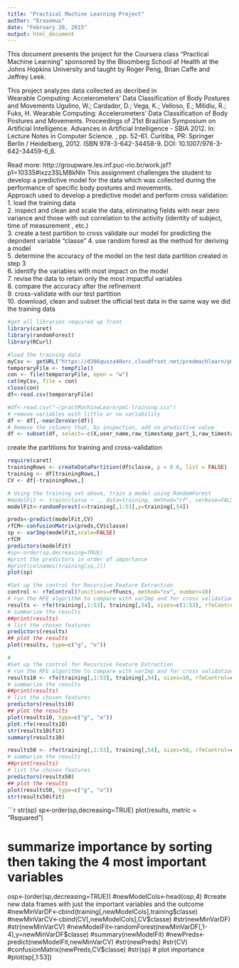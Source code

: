 ```yaml
---
title: "Practical Machine Learning Project"
author: "Erasemus"
date: "February 20, 2015"
output: html_document
---
```


This document presents the project for the Coursera class "Practical Machine Learning" sponsored by the Bloomberg School af Health at the Johns Hopkins University and taught by Roger Peng, Brian Caffe and Jeffrey Leek.

This project analyzes data collected as decribed in  
Wearable Computing: Accelerometers' Data Classification of Body Postures and Movements
Ugulino, W.; Cardador, D.; Vega, K.; Velloso, E.; Milidiu, R.; Fuks, H. Wearable Computing: Accelerometers' Data Classification of Body Postures and Movements. Proceedings of 21st Brazilian Symposium on Artificial Intelligence. Advances in Artificial Intelligence - SBIA 2012. In: Lecture Notes in Computer Science. , pp. 52-61. Curitiba, PR: Springer Berlin / Heidelberg, 2012. ISBN 978-3-642-34458-9. DOI: 10.1007/978-3-642-34459-6_6.

Read more: http://groupware.les.inf.puc-rio.br/work.jsf?p1=10335#ixzz3SLM8kNln
This assignment challenges the student to develop a predictive model for the data which was collected during the performance of specific body postures and movements.  
Approach used to develop a predictive model and perform cross validation:  
1. load the training data  
2. inspect and clean and scale the data, eliminating fields with near zero variance and those with out correlation to the activity (identity of subject, time of measurement , etc.)  
3. create a test partition to cross validate our model for predicting the depndent variable "classe"
4. use random forest as the method for deriving a model  
5. determine the accuracy of the model on the test data partition created in step 3  
6. identify the variables with most impact on the model  
7. revise the data to retain only the most impactful variables    
8. compare the accuracy after the refinement  
9. cross-validate with our test partition  
10. download, clean and subset the official test data in the same way we did the training data
```r
#get all libraries required up front
library(caret)
library(randomForest)
library(RCurl)

#load the training data
myCsv <- getURL("https://d396qusza40orc.cloudfront.net/predmachlearn/pml-training.csv")
temporaryFile <- tempfile()
con <- file(temporaryFile, open = "w")
cat(myCsv, file = con) 
close(con)
df<-read.csv(temporaryFile)
```
```r
#df<-read.csv("~/practMachineLearn/pml-training.csv")
# remove variables with little or no variability
df <- df[,-nearZeroVar(df)]
# Remove the columns that, by inspection, add no predictive value
df <- subset(df, select=-c(X,user_name,raw_timestamp_part_1,raw_timestamp_part_2,cvtd_timestamp,var_accel_forearm,amplitude_pitch_forearm,min_pitch_forearm,max_picth_forearm,var_yaw_dumbbell,stddev_yaw_dumbbell,avg_yaw_dumbbell,var_pitch_dumbbell,stddev_pitch_dumbbell,avg_pitch_dumbbell,var_roll_dumbbell,stddev_roll_dumbbell,avg_roll_dumbbell,var_accel_dumbbell,amplitude_pitch_dumbbell,amplitude_roll_dumbbell,min_pitch_dumbbell,min_roll_dumbbell,max_picth_dumbbell,max_roll_dumbbell,max_roll_belt,max_picth_belt,min_roll_belt,min_pitch_belt,amplitude_roll_belt,amplitude_pitch_belt,var_total_accel_belt, avg_roll_belt,stddev_roll_belt, var_roll_belt,avg_pitch_belt, stddev_pitch_belt,var_pitch_belt,avg_yaw_belt,stddev_yaw_belt,var_yaw_belt,var_accel_arm,max_picth_arm,max_yaw_arm,min_yaw_arm,amplitude_yaw_arm))
```

create the partitions for training and cross-validation
```r
require(caret)
trainingRows <- createDataPartition(df$classe, p = 0.6, list = FALSE)
training <- df[trainingRows,]
CV <- df[-trainingRows,]
```
```r
# Using the training set above, train a model using RandomForest
#modelFit <- train(classe ~ ., data=training, method="rf", verbose=FALSE)
modelFit<-randomForest(x=training[,1:53],y=training[,54])
```
```r
preds<-predict(modelFit,CV)
rfCM<-confusionMatrix(preds,CV$classe)
sp <- varImp(modelFit,scale=FALSE)
rfCM
predictors(modelFit)
#sp<-order(sp,decreasing=TRUE)
#print the predictors in order of importance
#print(colnames(training[sp,]))
plot(sp)
```
```r
#Set up the control for Recursive Feature Extraction
control <- rfeControl(functions=rfFuncs, method="cv", number=10)
# run the RFE algorithm to compare with varImp and for cross validation
results <- rfe(training[,1:53], training[,54], sizes=c(1:53), rfeControl=control)
# summarize the results
##print(results)
# list the chosen features
predictors(results)
## plot the results
plot(results, type=c("g", "o"))
```
```r
#
#Set up the control for Recursive Feature Extraction
# run the RFE algorithm to compare with varImp and for cross validation
results10 <- rfe(training[,1:53], training[,54], sizes=10, rfeControl=control)
# summarize the results
##print(results)
# list the chosen features
predictors(results10)
## plot the results
plot(results10, type=c("g", "o"))
plot.rfe(results10)
str(results10$fit)
summary(results10)
```
```r
results50 <- rfe(training[,1:53], training[,54], sizes=50, rfeControl=control)
# summarize the results
##print(results)
# list the chosen features
predictors(results50)
## plot the results
plot(results50, type=c("g", "o"))
str(results50$fit)
```
```r
str(sp)
sp<-order(sp,decreasing=TRUE)
plot(results, metric = "Rsquared")

# summarize importance by sorting then taking the 4 most important variables
osp<-(order(sp,decreasing=TRUE))
#newModelCols<-head(osp,4)
#create new data frames with just the important variables and the outcome
#newMinVarDF<-cbind(training[,newModelCols],training$classe)
#newMinVarCV<-cbind(CV[,newModelCols],CV$classe)
#str(newMinVarDF)
#str(newMinVarCV)
#newModelFit<-randomForest(newMinVarDF[,1-4],y=newMinVarDF$classe)
#summary(newModelFit)
#newPreds<-predict(newModelFit,newMinVarCV)
#str(newPreds)
#str(CV)
#confusionMatrix(newPreds,CV$classe) 
#str(sp)
# plot importance
#plot(sp[,1:53])


